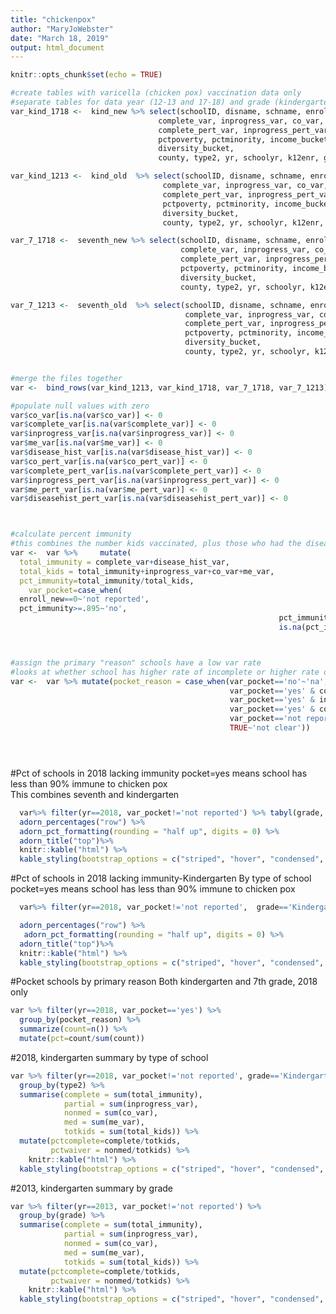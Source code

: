 ```yaml
---
title: "chickenpox"
author: "MaryJoWebster"
date: "March 18, 2019"
output: html_document
---
```


```r
knitr::opts_chunk$set(echo = TRUE)
```


```r

#create tables with varicella (chicken pox) vaccination data only
#separate tables for data year (12-13 and 17-18) and grade (kindergarten and 7th)
var_kind_1718 <-  kind_new %>% select(schoolID, disname, schname, enroll_new, 
                                 complete_var, inprogress_var, co_var, me_var,
                                 complete_pert_var, inprogress_pert_var, co_pert_var, me_pert_var, disease_hist_var, diseasehist_pert_var,
                                 pctpoverty, pctminority, income_bucket, 
                                 diversity_bucket,  
                                 county, type2, yr, schoolyr, k12enr, grade, schooltype)

var_kind_1213 <-  kind_old  %>% select(schoolID, disname, schname, enroll_new, 
                                  complete_var, inprogress_var, co_var, me_var,
                                  complete_pert_var, inprogress_pert_var, co_pert_var, me_pert_var,  
                                  pctpoverty, pctminority, income_bucket, 
                                  diversity_bucket,  
                                  county, type2, yr, schoolyr, k12enr, grade, schooltype)

var_7_1718 <-  seventh_new %>% select(schoolID, disname, schname, enroll_new, 
                                      complete_var, inprogress_var, co_var, me_var,
                                      complete_pert_var, inprogress_pert_var, co_pert_var, me_pert_var, disease_hist_var, diseasehist_pert_var,
                                      pctpoverty, pctminority, income_bucket, 
                                      diversity_bucket,  
                                      county, type2, yr, schoolyr, k12enr, grade, schooltype)

var_7_1213 <-  seventh_old  %>% select(schoolID, disname, schname, enroll_new, 
                                       complete_var, inprogress_var, co_var, me_var,
                                       complete_pert_var, inprogress_pert_var, co_pert_var, me_pert_var,  
                                       pctpoverty, pctminority, income_bucket, 
                                       diversity_bucket,  
                                       county, type2, yr, schoolyr, k12enr, grade, schooltype)


#merge the files together
var <-  bind_rows(var_kind_1213, var_kind_1718, var_7_1718, var_7_1213)

#populate null values with zero
var$co_var[is.na(var$co_var)] <- 0
var$complete_var[is.na(var$complete_var)] <- 0
var$inprogress_var[is.na(var$inprogress_var)] <- 0
var$me_var[is.na(var$me_var)] <- 0
var$disease_hist_var[is.na(var$disease_hist_var)] <- 0
var$co_pert_var[is.na(var$co_pert_var)] <- 0
var$complete_pert_var[is.na(var$complete_pert_var)] <- 0
var$inprogress_pert_var[is.na(var$inprogress_pert_var)] <- 0
var$me_pert_var[is.na(var$me_pert_var)] <- 0
var$diseasehist_pert_var[is.na(var$diseasehist_pert_var)] <- 0



#calculate percent immunity
#this combines the number kids vaccinated, plus those who had the disease previously
var <-  var %>%     mutate( 
  total_immunity = complete_var+disease_hist_var,
  total_kids = total_immunity+inprogress_var+co_var+me_var,
  pct_immunity=total_immunity/total_kids,
    var_pocket=case_when(
  enroll_new==0~'not reported',
  pct_immunity>=.895~'no',
                                                            pct_immunity>=0 & pct_immunity<.895~'yes',
                                                            is.na(pct_immunity)~'not reported'))



#assign the primary "reason" schools have a low var rate
#looks at whether school has higher rate of incomplete or higher rate of waivers
var <-  var %>% mutate(pocket_reason = case_when(var_pocket=='no'~'na',
                                                 var_pocket=='yes' & co_pert_var>inprogress_pert_var~'non-medical waiver',
                                                 var_pocket=='yes' & inprogress_pert_var>co_pert_var~'in progress',
                                                 var_pocket=='yes' & co_pert_var==inprogress_pert_var~'equal',
                                                 var_pocket=='not reported'~'not reported',
                                                 TRUE~'not clear'))





```

#Pct of schools in 2018 lacking immunity
pocket=yes means school has less than 90% immune to chicken pox<br>
This combines seventh and kindergarten
```r
  var%>% filter(yr==2018, var_pocket!='not reported') %>% tabyl(grade, var_pocket)%>%
  adorn_percentages("row") %>%
  adorn_pct_formatting(rounding = "half up", digits = 0) %>%
  adorn_title("top")%>%
  knitr::kable("html") %>% 
  kable_styling(bootstrap_options = c("striped", "hover", "condensed", "responsive"), full_width = F, position="left")
```
#Pct of schools in 2018 lacking immunity-Kindergarten
By type of school<br>
pocket=yes means school has less than 90% immune to chicken pox<br>
```r
  var%>% filter(yr==2018, var_pocket!='not reported',  grade=='Kindergarten') %>%  tabyl(type2, var_pocket)%>%

  adorn_percentages("row") %>%
   adorn_pct_formatting(rounding = "half up", digits = 0) %>%
  adorn_title("top")%>%
  knitr::kable("html") %>% 
  kable_styling(bootstrap_options = c("striped", "hover", "condensed", "responsive"), full_width = F, position="left")
```

#Pocket schools by primary reason
Both kindergarten and 7th grade, 2018 only
```r
var %>% filter(yr==2018, var_pocket=='yes') %>% 
  group_by(pocket_reason) %>% 
  summarize(count=n()) %>% 
  mutate(pct=count/sum(count))
```

#2018, kindergarten summary by type of school
```r
var %>% filter(yr==2018, var_pocket!='not reported', grade=='Kindergarten') %>% 
  group_by(type2) %>% 
  summarise(complete = sum(total_immunity), 
            partial = sum(inprogress_var),
            nonmed = sum(co_var),
            med = sum(me_var),
            totkids = sum(total_kids)) %>% 
  mutate(pctcomplete=complete/totkids,
         pctwaiver = nonmed/totkids) %>% 
    knitr::kable("html") %>% 
  kable_styling(bootstrap_options = c("striped", "hover", "condensed", "responsive"), full_width = F, position="left")
```
#2013, kindergarten summary by grade
```r
var %>% filter(yr==2013, var_pocket!='not reported') %>% 
  group_by(grade) %>% 
  summarise(complete = sum(total_immunity), 
            partial = sum(inprogress_var),
            nonmed = sum(co_var),
            med = sum(me_var),
            totkids = sum(total_kids)) %>% 
  mutate(pctcomplete=complete/totkids,
         pctwaiver = nonmed/totkids) %>% 
    knitr::kable("html") %>% 
  kable_styling(bootstrap_options = c("striped", "hover", "condensed", "responsive"), full_width = F, position="left")
```

